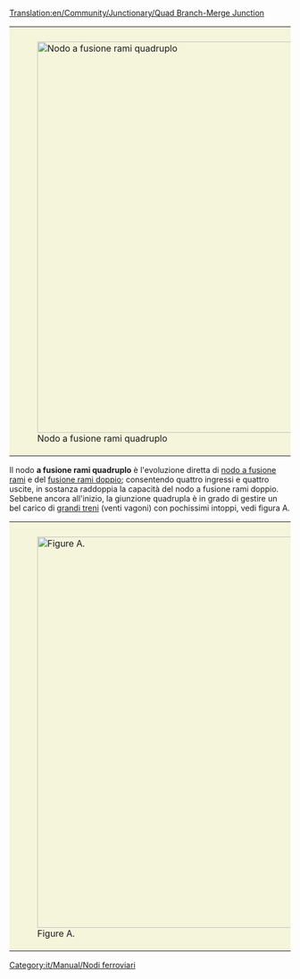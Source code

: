 [[Translation:en/Community/Junctionary/Quad Branch-Merge Junction]]

{{it/Community/Junctionary/Nodi ferroviari}}
{{it/Community/Junctionary/Requisiti nodo|Costosissimo|4|1|1|2|1|1|0|1|0|0|0||I guasti possono bloccare una sola linea.|
* Può gestire una grande quantità di traffico.
}}

{|style="border: 0px; margin: 5px auto 25px auto;"
|style="padding: 10px 10px 5px; 10px; background-color: #F5F5DC;"|[[File:en/Community/Junctionary/QuadBranchMergeJunction.png|center|thumb|700px|Nodo a fusione rami quadruplo]]
|}

Il nodo '''a fusione rami quadruplo''' è l'evoluzione diretta di [[it/Community/Junctionary/Fusione rami|nodo a fusione rami]] e del [[it/Community/Junctionary/Fusione rami doppio|fusione rami doppio]]; consentendo quattro ingressi e quattro uscite, in sostanza raddoppia la capacità del nodo a fusione rami doppio. Sebbene ancora all'inizio, la giunzione quadrupla è in grado di gestire un bel carico di [[it/Treni mammut|grandi treni]] (venti vagoni) con pochissimi intoppi, vedi figura A.

{|style="border: 0px; margin: 5px auto 25px auto;"
|style="padding: 10px 10px 5px; 10px; background-color: #F5F5DC;"|[[File:en/Community/Junctionary/NewQBMJ.png|center|thumb|700px|Figure A.]]
|}

<!--La speculazione di [[New Bridges | traccia angolata]] nei [[nightly build]] sotto [[bridge]] esistenti consentirà un aumento di almeno il 50% della velocità [[treni | treno]]; eliminando otto turni che attualmente lo riducono a meno di 100 miglia all'ora (161 chilometri all'ora). Le svolte più nitide sono illustrate in [[: File:en/Community/Junctionary/Sharpcorners.png | Figure B]]:

Speculation of [[New Bridges|angled track]] in the [[nightly build]]s under existing [[bridges]] will allow at least a 50% increase in [[trains|train]] speed; eliminating eight turns that currently reduce it to below 100mph (161km/h).  The sharpest turns are illustrated in [[:File:en/Community/Junctionary/Sharpcorners.png|Figure B]]:

[[File:en/Community/Junctionary/Sharpcorners.png|thumb|center|700px|Figure B.]]
-->

[[Category:it/Manual/Nodi ferroviari]]
